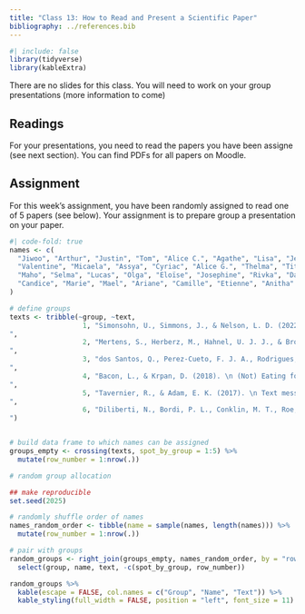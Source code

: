 ```yaml
---
title: "Class 13: How to Read and Present a Scientific Paper"
bibliography: ../references.bib
---
```


```r
#| include: false
library(tidyverse)
library(kableExtra)
```


There are no slides for this class. You will need to work on your group presentations (more information to come)

## Readings

For your presentations, you need to read the papers you have been assigne (see next section). You can find PDFs for all papers on Moodle.

## Assignment

For this week's assignment, you have been randomly assigned to read one of 5 papers (see below). Your assignment is to prepare group a presentation on your paper. 

```r
#| code-fold: true
names <- c(
  "Jiwoo", "Arthur", "Justin", "Tom", "Alice C.", "Agathe", "Lisa", "Jeanne",
  "Valentine", "Micaela", "Assya", "Cyriac", "Alice G.", "Thelma", "Titouan",
  "Maho", "Selma", "Lucas", "Olga", "Eloïse", "Josephine", "Rivka", "Damian",
  "Candice", "Marie", "Mael", "Ariane", "Camille", "Etienne", "Anitha"
)

# define groups
texts <- tribble(~group, ~text,
                  1, "Simonsohn, U., Simmons, J., & Nelson, L. D. (2022). \n Above averaging in literature reviews. \n + [105] Meaningless Means #1: The Average Effect of Nudging Is d = .43. 
", 
                  2, "Mertens, S., Herberz, M., Hahnel, U. J. J., & Brosch, T. (2022). \n The effectiveness of nudging.
", 
                  3, "dos Santos, Q., Perez-Cueto, F. J. A., Rodrigues, V. M., Appleton, K., \n Giboreau, A., Saulais, L., Monteleone, E., Dinnella, C., Brugarolas, M., & Hartwell, H. (2020). \n Impact of a nudging intervention and factors associated with vegetable dish choice.
", 
                  4, "Bacon, L., & Krpan, D. (2018). \n (Not) Eating for the environment. 
", 
                  5, "Tavernier, R., & Adam, E. K. (2017). \n Text message intervention improves objective sleep hours among adolescents.
", 
                  6, "Diliberti, N., Bordi, P. L., Conklin, M. T., Roe, L. S., & Rolls, B. J. (2004). \n Increased Portion Size Leads to Increased Energy Intake in a Restaurant Meal. 
")


# build data frame to which names can be assigned
groups_empty <- crossing(texts, spot_by_group = 1:5) %>% 
  mutate(row_number = 1:nrow(.))

# random group allocation

## make reproducible
set.seed(2025)

# randomly shuffle order of names 
names_random_order <- tibble(name = sample(names, length(names))) %>% 
  mutate(row_number = 1:nrow(.))

# pair with groups
random_groups <- right_join(groups_empty, names_random_order, by = "row_number") %>% 
  select(group, name, text, -c(spot_by_group, row_number))

random_groups %>%
  kable(escape = FALSE, col.names = c("Group", "Name", "Text")) %>%
  kable_styling(full_width = FALSE, position = "left", font_size = 11)
```
















